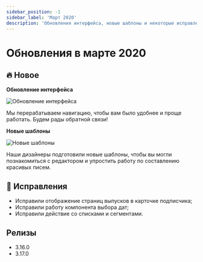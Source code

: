 ```yaml
---
sidebar_position: -1
sidebar_label: 'Март 2020'
description: 'Обновления интерфейса, новые шаблоны и некоторые исправления'
---
```



# Обновления в марте 2020

## 🔥 Новое

**Обновление интерфейса**

<p align="left">
  <img src={newNavigation} alt="Обновление интерфейса" />
</p>

Мы перерабатываем навигацию, чтобы вам было удобнее и проще работать. Будем рады обратной связи!

**Новые шаблоны**

<p align="left">
  <img src={newTemplates} alt="Новые шаблоны" />
</p>

Наши дизайнеры подготовили новые шаблоны, чтобы вы могли познакомиться с редактором и упростить работу по составлению красивых писем.

## 🐛 Исправления

- Исправили отображение страниц выпусков в карточке подписчика;
- Исправили работу компонента выбора дат;
- Исправили действие со списками и сегментами.

## Релизы

- 3.16.0
- 3.17.0
